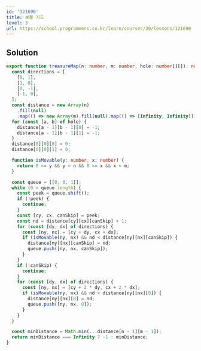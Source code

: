 ```yaml
---
id: '121690'
title: 보물 지도
level: 3
url: https://school.programmers.co.kr/learn/courses/30/lessons/121690
---
```


## Solution

```typescript filename="solution.ts" copy
export function treasureMap(n: number, m: number, hole: number[][]): number {
  const directions = [
    [0, 1],
    [1, 0],
    [0, -1],
    [-1, 0],
  ];
  const distance = new Array(n)
    .fill(null)
    .map(() => new Array(m).fill(null).map(() => [Infinity, Infinity]));
  for (const [a, b] of hole) {
    distance[a - 1][b - 1][0] = -1;
    distance[a - 1][b - 1][1] = -1;
  }
  distance[0][0][0] = 0;
  distance[0][0][1] = 0;

  function isMovable(y: number, x: number) {
    return 0 <= y && y < n && 0 <= x && x < m;
  }

  const queue = [[0, 0, 1]];
  while (0 < queue.length) {
    const peek = queue.shift();
    if (!peek) {
      continue;
    }
    const [cy, cx, canSkip] = peek;
    const nd = distance[cy][cx][canSkip] + 1;
    for (const [dy, dx] of directions) {
      const [ny, nx] = [cy + dy, cx + dx];
      if (isMovable(ny, nx) && nd < distance[ny][nx][canSkip]) {
        distance[ny][nx][canSkip] = nd;
        queue.push([ny, nx, canSkip]);
      }
    }
    if (!canSkip) {
      continue;
    }
    for (const [dy, dx] of directions) {
      const [ny, nx] = [cy + 2 * dy, cx + 2 * dx];
      if (isMovable(ny, nx) && nd < distance[ny][nx][0]) {
        distance[ny][nx][0] = nd;
        queue.push([ny, nx, 0]);
      }
    }
  }

  const minDistance = Math.min(...distance[n - 1][m - 1]);
  return minDistance === Infinity ? -1 : minDistance;
}
```
